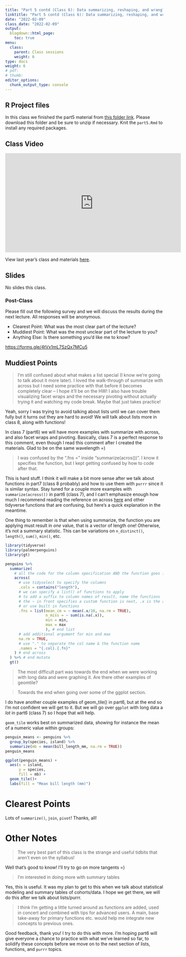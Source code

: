```yaml
---
title: "Part 5 contd (Class 6): Data summarizing, reshaping, and wrangling with multiple tables (contd)"
linktitle: "Part 5 contd (Class 6): Data summarizing, reshaping, and wrangling with multiple tables (contd)"
date: "2022-02-09"
class_date: "2022-02-09"
output:
  blogdown::html_page:
    toc: true
menu:
  class:
    parent: Class sessions
    weight: 6
type: docs
weight: 6
# pdf: 
# thumb: 
editor_options: 
  chunk_output_type: console
---
```


## R Project files

In this class we finished the part5 material from [this folder link](https://www.dropbox.com/sh/q4z72523kl84ywp/AAASb1YIFRpxzrjOeq1FVcXua?dl=0). Please download this folder and be sure to unzip if necessary. Knit the `part5.Rmd` to install any required packages.

## Class Video


<iframe width="560" height="315" src="https://www.youtube.com/embed/c3ZuPANIEAM" frameborder="0" allow="accelerometer; autoplay; clipboard-write; encrypted-media; gyroscope; picture-in-picture" allowfullscreen></iframe>

View last year's class and materials [here](https://sph-r-programming.netlify.app/class/06-class/).



## Slides

No slides this class.

<!-- Open the class introduction slides in a separate window: <a href="https://sph-r-programming-2022.netlify.app/slides/01-introduction_slides#1" target="_blank">https://sph-r-programming-2022.netlify.app/01-introduction_slides#1</a> -->

<!-- ```{r echo=FALSE} -->
<!-- knitr::include_url('https://sph-r-programming-2022.netlify.com/slides/01-introduction_slides#1') -->
<!-- ``` -->

### Post-Class

Please fill out the following survey and we will discuss the results during the next lecture. All responses will be anonymous.

- Clearest Point: What was the most clear part of the lecture?
- Muddiest Point: What was the most unclear part of the lecture to you?
- Anything Else: Is there something you'd like me to know?

<https://forms.gle/4tVx1mL7SzQx7MCu5>


## Muddiest Points

> I'm still confused about what makes a list special (I know we're going to talk about it more later). I loved the walk-through of summarize with across but I need some practice with that before it becomes completely clear -- I hope it'll be on the HW! I also have trouble visualizing facet wraps and the necessary pivoting without actually trying it and watching my code break. Maybe that just takes practice!

Yeah, sorry I was trying to avoid talking about lists until we can cover them fully but it turns out they are hard to avoid! We will talk about lists more in class 8, along with functions!

In class 7 (part6) we will have more examples with summarize with across, and also facet wraps and pivoting. Basically, class 7 is a perfect response to this comment, even though I read this comment after I created the materials. Glad to be on the same wavelength =)

> I was confused by the ".fns =" inside "summarize(acros())". I know it specifies the function, but I kept getting confused by how to code after that.

This is hard stuff. I think it will make a bit more sense after we talk about functions in part7 (class 8 probably) and how to use them with `purrr` since it is similar syntax. Stay tuned for a couple more examples with `summarize(across())` in part6 (class 7), and I can't emphasize enough how much I recommend reading the reference on across [here](https://dplyr.tidyverse.org/reference/across.html) and other tidyverse functions that are confusing, but here's a quick explanation in the meantime.

One thing to remember is that when using summarize, the function you are applying must result in *one* value, that is a vector of length one! Otherwise, it's not a summary statistic. This can be variations on `n_distinct()`, `length()`, `sum()`, `min()`, etc.

```r
library(tidyverse)
library(palmerpenguins)
library(gt)

penguins %>%
  summarize(
    # all the code for the column specification AND the function goes in across()
    across(
      # use tidyselect to specify the columns
      .cols = contains("length"),
      # we can specify a list() of functions to apply
      # to add a suffix to column names of result, name the functions
      # the ~ in front specifies a custom function is next, .x is the argument
      # or use built in functions
      .fns = list(mean_cm = ~ mean(.x/10, na.rm = TRUE),
                  n_miss = ~ sum(is.na(.x)),
                  min = min,
                  max = max
                  ), # end list
      # add additional argument for min and max
      na.rm = TRUE,
      # use "." to separate the col name & the function name
      .names = "{.col}.{.fn}"
    ) # end across
  ) %>% # end mutate
  gt()
```


> The most difficult part was towards the end when we were working with long data and were graphing it. Are there other examples of geomtile?

> Towards the end when going over some of the ggplot section.

I do have another couple examples of geom_tile() in part6, but at the end so I'm not confident we will get to it. But we will go over `ggplot` with long data a *lot* in part6 (class 7) so I hope that will help.

`geom_tile` works best on summarized data, showing for instance the mean of a numeric value within groups:


```r
penguin_means <- penguins %>%
  group_by(species, island) %>%
  summarize(mb = mean(bill_length_mm, na.rm = TRUE))
penguin_means

ggplot(penguin_means) + 
  aes(x = island,
      y = species,
      fill = mb) + 
  geom_tile()+
  labs(fill = "Mean bill length (mm)")
```

# Clearest Points

Lots of `summarize()`, `join`, `pivot`! Thanks, all!

# Other Notes

> The very best part of this class is the strange and useful tidbits that aren't even on the syllabus!

Well that's good to know! I'll try to go on more tangents =)

> I'm interested in doing more with summary tables

Yes, this is useful. It was my plan to get to this when we talk about statistical modeling and summary tables of cohorts/data. I hope we get there, we will do this after we talk about lists/purrr.

> 	I think I'm getting a little turned around as functions are added, used in concert and combined with tips for advanced users. A main, base take-away for primary functions etc. would help me integrate new concepts to previous ones.

Good feedback, thank you! I try to do this with more. I'm hoping part6 will give everyone a chance to practice with what we've learned so far, to solidify these concepts before we move on to the next section of lists, functions, and `purrr` topics.


